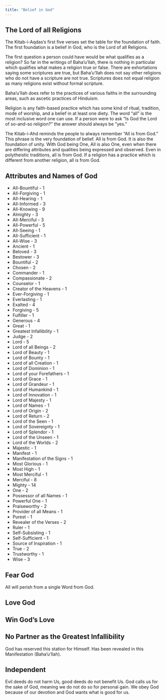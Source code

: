 ```yaml
---
title: "Belief in God"
---
```


## The Lord of all Religions

The Kitab-i-Aqdas's first five verses set the table for the foundation of faith. The first foundation is a belief in God, who is the Lord of all Religions.

The first question a person could have would be what qualifies as a religion? So far in the writings of Baha'u'llah, there is nothing in particular which qualifies what makes a religion true or false. There are exhortations saying some scriptures are true, but Baha'u'llah does not say other religions who do not have a scripture are not true. Scriptures does not equal religion as many religions exist without formal scripture.

Baha'u'llah does refer to the practices of various faiths in the surrounding areas, such as ascetic practices of Hinduism.

Religion is any faith-based practice which has some kind of ritual, tradition, mode of worship, and a belief in at least one diety. The word "all" is the most inclusive word one can use. If a person were to ask "Is God the Lord of so-and-so religion?" the answer should always be "yes."

The Kitab-i-Ahd reminds the people to always remember "All is from God." This phrase is the very foundation of belief. All is from God. It is also the foundation of unity. With God being One, All is also One, even when there are differing attributes and qualities being expressed and observed. Even in polytheistic traditions, all is from God. If a religion has a practice which is different from another religion, all is from God.

## Attributes and Names of God

-   All-Bountiful - 1
-   All-Forgiving - 1
-   All-Hearing - 1
-   All-Informed - 3
-   All-Knowing - 9
-   Almighty - 3
-   All-Merciful - 3
-   All-Powerful - 5
-   All-Seeing - 1
-   All-Sufficient - 1
-   All-Wise - 3
-   Ancient - 1
-   Beloved - 3
-   Bestower - 3
-   Bountiful - 2
-   Chosen - 2
-   Commander - 1
-   Compassionate - 2
-   Counselor - 1
-   Creator of the Heavens - 1
-   Ever-Forgiving - 1
-   Everlasting - 1
-   Exalted - 4
-   Forgiving - 5
-   Fulfiller - 1
-   Generous - 4
-   Great - 1
-   Greatest Infallibility - 1
-   Judge - 2
-   Lord - 5
-   Lord of all Beings - 2
-   Lord of Beauty - 1
-   Lord of Bounty - 1
-   Lord of all Creation - 1
-   Lord of Dominion - 1
-   Lord of your Forefathers - 1
-   Lord of Grace - 1
-   Lord of Grandeur - 1
-   Lord of Humankind - 1
-   Lord of Innovation - 1
-   Lord of Majesty - 1
-   Lord of Names - 1
-   Lord of Origin - 2
-   Lord of Return - 2
-   Lord of the Seen - 1
-   Lord of Sovereignty - 1
-   Lord of Splendor - 1
-   Lord of the Unseen - 1
-   Lord of the Worlds - 2
-   Majestic - 1
-   Manifest - 1
-   Manifestation of the Signs - 1
-   Most Glorious - 1
-   Most High - 1
-   Most Merciful - 1
-   Merciful - 8
-   Mighty - 14
-   One - 2
-   Possessor of all Names - 1
-   Powerful One - 1
-   Praiseworthy - 2
-   Provider of all Means - 1
-   Purest - 1
-   Revealer of the Verses - 2
-   Ruler - 1
-   Self-Subsisting - 1
-   Self-Sufficient - 1
-   Source of Inspiration - 1
-   True - 2
-   Trustworthy - 1
-   Wise - 3

## Fear God

All will perish from a single Word from God.

## Love God

## Win God's Love

## No Partner as the Greatest Infallibility

God has reserved this station for Himself. Has been revealed in this Manifestation (Baha'u'llah).

## Independent

Evil deeds do not harm Us, good deeds do not benefit Us. God calls us for the sake of God, meaning we do not do so for personal gain. We obey God because of our devotion and God wants what is good for us.
